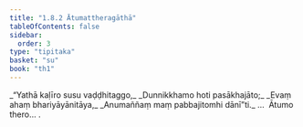 ```yaml
---
title: "1.8.2 Ātumattheragāthā"
tableOfContents: false
sidebar:
  order: 3
type: "tipitaka"
basket: "su"
book: "th1"
---
```



<DynamicBreadcrumb />

<Division number="72" book="th1" bookNo="19" page="236">

<Paragraph number="163" type="verses" book="th1">
_“Yathā kaḷīro susu vaḍḍhitaggo,_  
_Dunnikkhamo hoti pasākhajāto;_  
_Evaṃ ahaṃ bhariyāyānitāya,_  
_Anumaññaṃ maṃ pabbajitomhi dānī”ti._  


</Paragraph>
</Division>

<Paragraph number="164" type="center" book="th1">
…  Ātumo thero… .
</Paragraph>